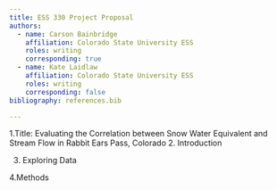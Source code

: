 ```yaml
---
title: ESS 330 Project Proposal
authors:
  - name: Carson Bainbridge
    affiliation: Colorado State University ESS
    roles: writing
    corresponding: true
  - name: Kate Laidlaw 
    affiliation: Colorado State University ESS
    roles: writing 
    corresponding: false
bibliography: references.bib

---
```

1.Title: Evaluating the Correlation between Snow Water Equivalent and Stream Flow in Rabbit Ears Pass, Colorado
2. Introduction 

3. Exploring Data 

4.Methods 
